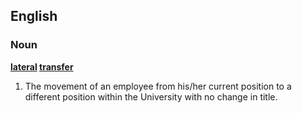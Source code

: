==English==

===Noun===

'''[[lateral]] [[transfer]]'''

#The movement of an employee from his/her current position to a different position within the University with no change in title.